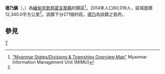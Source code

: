 {{Infobox settlement
|name =德乃鎮
|native_name = {{lang|my|တနိုင်းမြို့နယ်}}
|settlement_type = [[密支那縣|密支那縣]]鎮區
|image_skyline = "Tanai Town".jpg
|image_map = 
|mapsize = 
|map_caption = 
|pushpin_label_position = bottom
|pushpin_map = Burma
|pushpin_map_caption =德乃鎮在緬甸的位置
|seat = [[德乃|德乃]]
|seat_type = 首府
|subdivision_type = 國家
|subdivision_name = {{flag|Burma}}
|subdivision_type1 = [[缅甸行政区划|省邦]]
|subdivision_name1 = [[克欽邦|克欽邦]]
|subdivision_type2 = [[縣_(緬甸)|縣]]
|subdivision_name2 = [[密支那縣|密支那縣]]
|area_total_km2 = 12,340.0
|population_footnotes =<ref name="citypopulation">[http://www.citypopulation.de/php/myanmar-admin.php MYANMAR: Administrative Division]. Citypopulation. 2015-11-21</ref>
|population = 60,019
|population_as_of = 2014
|population_density_km2 = 4.86
|coordinates_display = inline,title
|coordinates_region = MM
|latNS = N
|latd = 26
|latm = 21
|lats = 00
|longEW = E
|longd = 96
|longm = 43
|longs = 00
|elevation_ft = 
|elevation_m = 
|timezone = [[Myanmar_Standard_Time|MST]]
|utc_offset = +6:30
|website =
}}

'''德乃鎮'''（{{lang-my|တနိုင်းမြို့နယ်}}，{{lang-en|Tanai Township}}）為[[緬甸|緬甸]][[克欽邦|克欽邦]][[密支那縣|密支那縣]]的鎮區<ref name="MIMU001">[http://www.burmalibrary.org/docs6/MIMU001_A3_SD%20&%20Township%20Overview.pdf "Myanmar States/Divisions & Townships Overview Map"] {{webarchive|url=https://web.archive.org/web/20101203160828/http://www.burmalibrary.org/docs6/MIMU001_A3_SD%20%26%20Township%20Overview.pdf |date=2010-12-03 }} Myanmar Information Management Unit (MIMU)</ref>。2014年人口60,019人，區域面積12,340.0平方公里<ref name=citypopulation/>。該鎮下分271個村莊。[[德乃|德乃]]為該鎮之首府。

==參見==
{{Reflist}}

{{克钦邦行政区划|state=collapsed}}

[[Category:克欽邦鎮區|T]]

{{Burma-geo-stub}}